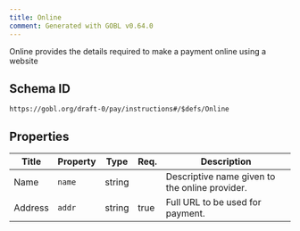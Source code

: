 ```yaml
---
title: Online
comment: Generated with GOBL v0.64.0
---
```


Online provides the details required to make a payment online using a website

## Schema ID

`https://gobl.org/draft-0/pay/instructions#/$defs/Online`

## Properties

| Title   | Property | Type   | Req. | Description                                    |
|---------|----------|--------|------|------------------------------------------------|
| Name    | `name`   | string |      | Descriptive name given to the online provider. |
| Address | `addr`   | string | true | Full URL to be used for payment.               |

